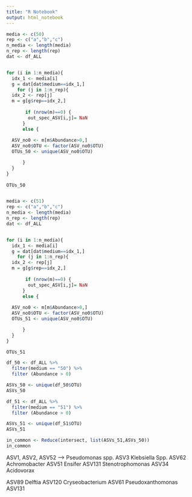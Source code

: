 ```yaml
---
title: "R Notebook"
output: html_notebook
---
```



```r
media <- c(50)
rep <- c("a","b","c")
n_media <- length(media)
n_rep <- length(rep)
dat <- df_ALL


for (i in 1:n_media){
  idx_1 <- media[i]
  g = dat[dat$medium==idx_1,]
    for (j in 1:n_rep){
  idx_2 <- rep[j]    
  m = g[g$rep==idx_2,]
  
       if (nrow(m)==0) {
        out_spec_ASV[i,j]= NaN
      } 
      else {
  
  ASV_no0 <- m[m$Abundance>0,]
  ASV_no0$OTU <- factor(ASV_no0$OTU)
  OTUs_50 <- unique(ASV_no0$OTU)

      }
  }
}
  
OTUs_50 


media <- c(51)
rep <- c("a","b","c")
n_media <- length(media)
n_rep <- length(rep)
dat <- df_ALL


for (i in 1:n_media){
  idx_1 <- media[i]
  g = dat[dat$medium==idx_1,]
    for (j in 1:n_rep){
  idx_2 <- rep[j]    
  m = g[g$rep==idx_2,]
  
       if (nrow(m)==0) {
        out_spec_ASV[i,j]= NaN
      } 
      else {
  
  ASV_no0 <- m[m$Abundance>0,]
  ASV_no0$OTU <- factor(ASV_no0$OTU)
  OTUs_51 <- unique(ASV_no0$OTU)

      }
  }
}

OTUs_51 
```


```r
df_50 <- df_ALL %>%
  filter(medium == "50") %>%
  filter (Abundance > 0)

ASVs_50 <- unique(df_50$OTU)
ASVs_50

df_51 <- df_ALL %>%
  filter(medium == "51") %>%
  filter (Abundance > 0)

ASVs_51 <- unique(df_51$OTU)
ASVs_51

in_common <- Reduce(intersect, list(ASVs_51,ASVs_50))
in_common
```

ASV1, ASV2, ASV52 --> Pseudomonas spp.
ASV3 Klebsiella Spp.
ASV62 Achromobacter
ASV51 Ensifer
ASV131 Stenotrophomonas
ASV34 Acidovorax


ASV89 Delftia
ASV120 Cryseobacterium
ASV61 Pseudoxanthomonas
ASV131 